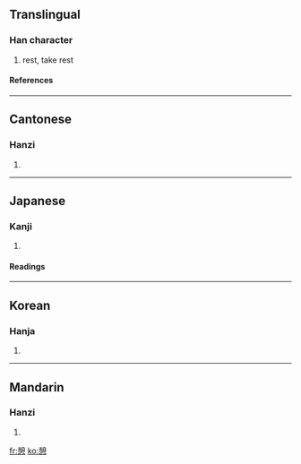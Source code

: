 {{see|憇}}

==Translingual==
===Han character===
{{Han char|rn=61|rad=心|as=12|sn=16|four=2433<sub>7</sub>|canj=竹山心 (HUP), X竹山心 (XHUP)}}
# rest, take rest
====References====
{{Han ref|kx=0403.260|dkj=11246|dj=0743.280|hdz=42350.110|uh=61A9|ud=25001|bh=BECD|bd=48845}}
----
==Cantonese==
===Hanzi===
{{yue-hanzi|jyut=|y=hei3}}
# {{defn|Cantonese}}
----
==Japanese==
===Kanji===
{{ja-kanji|grade=c|rs=心12}}
# {{defn|Japanese}} 
====Readings====
{{ja-readings|on=[[けい]] (kei)|kun=[[いこい]] (ikoi), [[いこう]] (ikou)}}
----
==Korean==
===Hanja===
{{ko-hanja|hangeul=게|eumhun=|rv=ge|mr=ke|y=key}}
# {{defn|Korean}}
----
==Mandarin==
===Hanzi===
{{cmn-hanzi|pin=[[qì]] (qi4)|wg=ch'i<sup>4</sup>}}
# {{defn|Mandarin}}

[[fr:憩]]
[[ko:憩]]